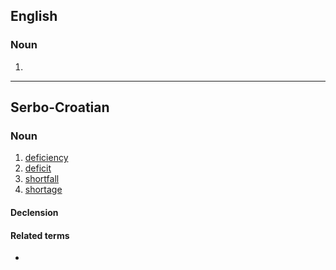 ==English==

===Noun===
{{en-noun|-}}

# {{alt form|en|manjack||form of asphalt}}

----

==Serbo-Croatian==

===Noun===
{{sh-noun|g=m|head=mánjak}}

# [[deficiency]]
# [[deficit]]
# [[shortfall]]
# [[shortage]]

====Declension====
{{sh-decl-noun
|manjak|manjci
|mánjak|mȃnjākā
|manjku|manjcima
|manjak|manjke
|manjku|manjci
|manjku|manjcima
|manjkom|manjcima
}}

====Related terms====
* {{l|sh|mȃl}}